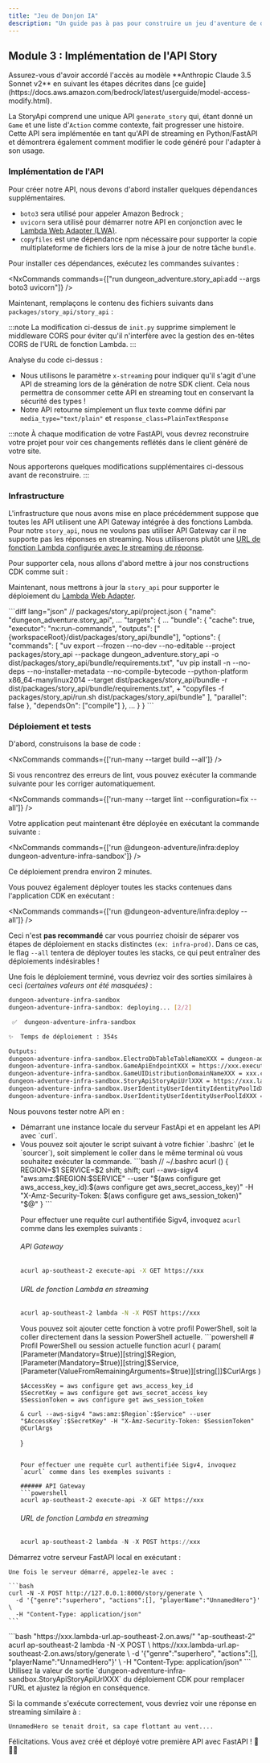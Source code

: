 ```yaml
---
title: "Jeu de Donjon IA"
description: "Un guide pas à pas pour construire un jeu d'aventure de donjon alimenté par l'IA en utilisant le @aws/nx-plugin."
---
```






## Module 3 : Implémentation de l'API Story

<Aside type="caution">
Assurez-vous d'avoir accordé l'accès au modèle **Anthropic Claude 3.5 Sonnet v2** en suivant les étapes décrites dans [ce guide](https://docs.aws.amazon.com/bedrock/latest/userguide/model-access-modify.html).
</Aside>

La StoryApi comprend une unique API `generate_story` qui, étant donné un `Game` et une liste d'`Action` comme contexte, fait progresser une histoire. Cette API sera implémentée en tant qu'API de streaming en Python/FastAPI et démontrera également comment modifier le code généré pour l'adapter à son usage.

### Implémentation de l'API

Pour créer notre API, nous devons d'abord installer quelques dépendances supplémentaires.

- `boto3` sera utilisé pour appeler Amazon Bedrock ;
- `uvicorn` sera utilisé pour démarrer notre API en conjonction avec le [Lambda Web Adapter (LWA)](https://github.com/awslabs/aws-lambda-web-adapter).
- `copyfiles` est une dépendance npm nécessaire pour supporter la copie multiplateforme de fichiers lors de la mise à jour de notre tâche `bundle`.

Pour installer ces dépendances, exécutez les commandes suivantes :

<NxCommands commands={["run dungeon_adventure.story_api:add --args boto3 uvicorn"]} />
<InstallCommand pkg="copyfiles" dev />

Maintenant, remplaçons le contenu des fichiers suivants dans `packages/story_api/story_api` :

<Tabs>
<TabItem label="main.py">
<E2ECode path="dungeon-adventure/3/main.py.template" lang="python" />
</TabItem>
<TabItem label="init.py">
<E2ECode path="dungeon-adventure/3/init.py.template" lang="python" />

:::note
La modification ci-dessus de `init.py` supprime simplement le middleware CORS pour éviter qu'il n'interfère avec la gestion des en-têtes CORS de l'URL de fonction Lambda.
:::

</TabItem>
</Tabs>

Analyse du code ci-dessus :

- Nous utilisons le paramètre `x-streaming` pour indiquer qu'il s'agit d'une API de streaming lors de la génération de notre SDK client. Cela nous permettra de consommer cette API en streaming tout en conservant la sécurité des types !
- Notre API retourne simplement un flux texte comme défini par `media_type="text/plain"` et `response_class=PlainTextResponse`

:::note
À chaque modification de votre FastAPI, vous devrez reconstruire votre projet pour voir ces changements reflétés dans le client généré de votre site.

Nous apporterons quelques modifications supplémentaires ci-dessous avant de reconstruire.
:::

### Infrastructure

L'<Link path="get_started/tutorials/dungeon-game/1#game-ui-infrastructure">infrastructure que nous avons mise en place précédemment</Link> suppose que toutes les API utilisent une API Gateway intégrée à des fonctions Lambda. Pour notre `story_api`, nous ne voulons pas utiliser API Gateway car il ne supporte pas les réponses en streaming. Nous utiliserons plutôt une [URL de fonction Lambda configurée avec le streaming de réponse](https://docs.aws.amazon.com/lambda/latest/dg/configuration-response-streaming.html).

Pour supporter cela, nous allons d'abord mettre à jour nos constructions CDK comme suit :

<Tabs>
<TabItem label="story-api.ts">
<E2ECode path="dungeon-adventure/3/story-api.ts.template" lang="typescript" />
</TabItem>
<TabItem label="application-stack.ts">
<E2EDiff before="dungeon-adventure/2/stacks/application-stack.ts.template" after="dungeon-adventure/3/application-stack.ts.template" lang="typescript" />
</TabItem>
</Tabs>

Maintenant, nous mettrons à jour la `story_api` pour supporter le déploiement du [Lambda Web Adapter](https://github.com/awslabs/aws-lambda-web-adapter).

<Tabs>
<TabItem label="run.sh">
<E2ECode path="dungeon-adventure/3/run.sh.template" lang="bash" />
</TabItem>
<TabItem label="project.json">
```diff lang="json"
// packages/story_api/project.json
{
  "name": "dungeon_adventure.story_api",
  ...
  "targets": {
    ...
    "bundle": {
      "cache": true,
      "executor": "nx:run-commands",
      "outputs": ["{workspaceRoot}/dist/packages/story_api/bundle"],
      "options": {
        "commands": [
          "uv export --frozen --no-dev --no-editable --project packages/story_api --package dungeon_adventure.story_api -o dist/packages/story_api/bundle/requirements.txt",
          "uv pip install -n --no-deps --no-installer-metadata --no-compile-bytecode --python-platform x86_64-manylinux2014 --target dist/packages/story_api/bundle -r dist/packages/story_api/bundle/requirements.txt",
+          "copyfiles -f packages/story_api/run.sh dist/packages/story_api/bundle"
        ],
        "parallel": false
      },
      "dependsOn": ["compile"]
    },
    ...
  }
}
```
</TabItem>
</Tabs>

### Déploiement et tests

D'abord, construisons la base de code :

<NxCommands commands={['run-many --target build --all']} />

<Aside type="tip">
Si vous rencontrez des erreurs de lint, vous pouvez exécuter la commande suivante pour les corriger automatiquement.

<NxCommands commands={['run-many --target lint --configuration=fix --all']} />
</Aside>

Votre application peut maintenant être déployée en exécutant la commande suivante :

<NxCommands commands={['run @dungeon-adventure/infra:deploy dungeon-adventure-infra-sandbox']} />

Ce déploiement prendra environ 2 minutes.

<Drawer title="Commande de déploiement" trigger="Vous pouvez aussi déployer toutes les stacks d'un coup. Cliquez ici pour plus de détails.">

Vous pouvez également déployer toutes les stacks contenues dans l'application CDK en exécutant :

<NxCommands commands={['run @dungeon-adventure/infra:deploy --all']} />

Ceci n'est **pas recommandé** car vous pourriez choisir de séparer vos étapes de déploiement en stacks distinctes `(ex: infra-prod)`. Dans ce cas, le flag `--all` tentera de déployer toutes les stacks, ce qui peut entraîner des déploiements indésirables !

</Drawer>

Une fois le déploiement terminé, vous devriez voir des sorties similaires à ceci _(certaines valeurs ont été masquées)_ :

```bash
dungeon-adventure-infra-sandbox
dungeon-adventure-infra-sandbox: deploying... [2/2]

 ✅  dungeon-adventure-infra-sandbox

✨  Temps de déploiement : 354s

Outputs:
dungeon-adventure-infra-sandbox.ElectroDbTableTableNameXXX = dungeon-adventure-infra-sandbox-ElectroDbTableXXX-YYY
dungeon-adventure-infra-sandbox.GameApiEndpointXXX = https://xxx.execute-api.region.amazonaws.com/prod/
dungeon-adventure-infra-sandbox.GameUIDistributionDomainNameXXX = xxx.cloudfront.net
dungeon-adventure-infra-sandbox.StoryApiStoryApiUrlXXX = https://xxx.lambda-url.ap-southeast-2.on.aws/
dungeon-adventure-infra-sandbox.UserIdentityUserIdentityIdentityPoolIdXXX = region:xxx
dungeon-adventure-infra-sandbox.UserIdentityUserIdentityUserPoolIdXXX = region_xxx
```

Nous pouvons tester notre API en :
<ul>
<li>Démarrant une instance locale du serveur FastApi et en appelant les API avec `curl`.</li>
<li>
<Drawer title="curl avec Sigv4 activé" trigger="Appeler l'API déployée directement avec curl activé pour Sigv4">

<Tabs>
  <TabItem label="Bash/Linux/macOS">
Vous pouvez soit ajouter le script suivant à votre fichier `.bashrc` (et le `sourcer`), soit simplement le coller dans le même terminal où vous souhaitez exécuter la commande.
```bash
// ~/.bashrc
acurl () {
    REGION=$1
    SERVICE=$2
    shift; shift;
    curl --aws-sigv4 "aws:amz:$REGION:$SERVICE" --user "$(aws configure get aws_access_key_id):$(aws configure get aws_secret_access_key)" -H "X-Amz-Security-Token: $(aws configure get aws_session_token)" "$@"
}
```

Pour effectuer une requête curl authentifiée Sigv4, invoquez `acurl` comme dans les exemples suivants :

###### API Gateway
```bash
acurl ap-southeast-2 execute-api -X GET https://xxx
```

###### URL de fonction Lambda en streaming
```bash
acurl ap-southeast-2 lambda -N -X POST https://xxx
```
  </TabItem>
  <TabItem label="Windows PowerShell">
Vous pouvez soit ajouter cette fonction à votre profil PowerShell, soit la coller directement dans la session PowerShell actuelle.
```powershell
# Profil PowerShell ou session actuelle
function acurl {
    param(
        [Parameter(Mandatory=$true)][string]$Region,
        [Parameter(Mandatory=$true)][string]$Service,
        [Parameter(ValueFromRemainingArguments=$true)][string[]]$CurlArgs
    )

    $AccessKey = aws configure get aws_access_key_id
    $SecretKey = aws configure get aws_secret_access_key
    $SessionToken = aws configure get aws_session_token

    & curl --aws-sigv4 "aws:amz:$Region`:$Service" --user "$AccessKey`:$SecretKey" -H "X-Amz-Security-Token: $SessionToken" @CurlArgs
}
```

Pour effectuer une requête curl authentifiée Sigv4, invoquez `acurl` comme dans les exemples suivants :

###### API Gateway
```powershell
acurl ap-southeast-2 execute-api -X GET https://xxx
```

###### URL de fonction Lambda en streaming
```powershell
acurl ap-southeast-2 lambda -N -X POST https://xxx
```
  </TabItem>
</Tabs>

</Drawer>
</li>
</ul>

<Tabs>
  <TabItem label="Local">
  Démarrez votre serveur FastAPI local en exécutant :
    <NxCommands commands={["run dungeon_adventure.story_api:serve"]} />

    Une fois le serveur démarré, appelez-le avec :

    ```bash
    curl -N -X POST http://127.0.0.1:8000/story/generate \
      -d '{"genre":"superhero", "actions":[], "playerName":"UnnamedHero"}' \
      -H "Content-Type: application/json"
    ```
  </TabItem>
  <TabItem label="Déployé">
```bash "https://xxx.lambda-url.ap-southeast-2.on.aws/" "ap-southeast-2"
acurl ap-southeast-2 lambda -N -X POST \
  https://xxx.lambda-url.ap-southeast-2.on.aws/story/generate \
  -d '{"genre":"superhero", "actions":[], "playerName":"UnnamedHero"}' \
  -H "Content-Type: application/json"
```
    <Aside type="caution">
    Utilisez la valeur de sortie `dungeon-adventure-infra-sandbox.StoryApiStoryApiUrlXXX` du déploiement CDK pour remplacer l'URL et ajustez la région en conséquence.
    </Aside>
  </TabItem>
</Tabs>

Si la commande s'exécute correctement, vous devriez voir une réponse en streaming similaire à :

```
UnnamedHero se tenait droit, sa cape flottant au vent....
```

Félicitations. Vous avez créé et déployé votre première API avec FastAPI ! 🎉🎉🎉